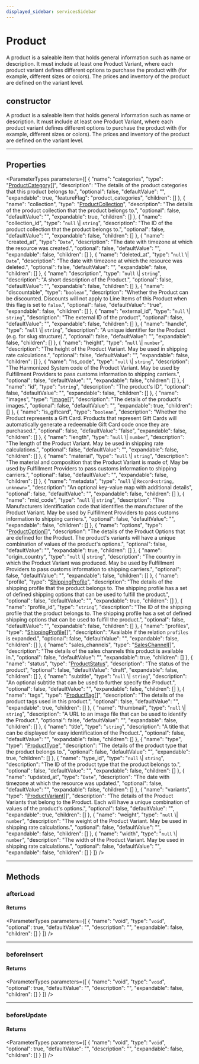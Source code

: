 ```yaml
---
displayed_sidebar: servicesSidebar
---
```



# Product

A product is a saleable item that holds general information such as name or description. It must include at least one Product Variant, where each product variant defines different options to purchase the product with (for example, different sizes or colors). The prices and inventory of the product are defined on the variant level.

## constructor

A product is a saleable item that holds general information such as name or description. It must include at least one Product Variant, where each product variant defines different options to purchase the product with (for example, different sizes or colors). The prices and inventory of the product are defined on the variant level.

___

## Properties

<ParameterTypes parameters={[
  {
    "name": "categories",
    "type": "[ProductCategory](services.ProductCategory.mdx)[]",
    "description": "The details of the product categories that this product belongs to.",
    "optional": false,
    "defaultValue": "",
    "expandable": true,
    "featureFlag": "product_categories",
    "children": []
  },
  {
    "name": "collection",
    "type": "[ProductCollection](services.ProductCollection.mdx)",
    "description": "The details of the product collection that the product belongs to.",
    "optional": false,
    "defaultValue": "",
    "expandable": true,
    "children": []
  },
  {
    "name": "collection_id",
    "type": "`null` \\| `string`",
    "description": "The ID of the product collection that the product belongs to.",
    "optional": false,
    "defaultValue": "",
    "expandable": false,
    "children": []
  },
  {
    "name": "created_at",
    "type": "`Date`",
    "description": "The date with timezone at which the resource was created.",
    "optional": false,
    "defaultValue": "",
    "expandable": false,
    "children": []
  },
  {
    "name": "deleted_at",
    "type": "`null` \\| `Date`",
    "description": "The date with timezone at which the resource was deleted.",
    "optional": false,
    "defaultValue": "",
    "expandable": false,
    "children": []
  },
  {
    "name": "description",
    "type": "`null` \\| `string`",
    "description": "A short description of the Product.",
    "optional": false,
    "defaultValue": "",
    "expandable": false,
    "children": []
  },
  {
    "name": "discountable",
    "type": "`boolean`",
    "description": "Whether the Product can be discounted. Discounts will not apply to Line Items of this Product when this flag is set to `false`.",
    "optional": false,
    "defaultValue": "true",
    "expandable": false,
    "children": []
  },
  {
    "name": "external_id",
    "type": "`null` \\| `string`",
    "description": "The external ID of the product",
    "optional": false,
    "defaultValue": "",
    "expandable": false,
    "children": []
  },
  {
    "name": "handle",
    "type": "`null` \\| `string`",
    "description": "A unique identifier for the Product (e.g. for slug structure).",
    "optional": false,
    "defaultValue": "",
    "expandable": false,
    "children": []
  },
  {
    "name": "height",
    "type": "`null` \\| `number`",
    "description": "The height of the Product Variant. May be used in shipping rate calculations.",
    "optional": false,
    "defaultValue": "",
    "expandable": false,
    "children": []
  },
  {
    "name": "hs_code",
    "type": "`null` \\| `string`",
    "description": "The Harmonized System code of the Product Variant. May be used by Fulfillment Providers to pass customs information to shipping carriers.",
    "optional": false,
    "defaultValue": "",
    "expandable": false,
    "children": []
  },
  {
    "name": "id",
    "type": "`string`",
    "description": "The product's ID",
    "optional": false,
    "defaultValue": "",
    "expandable": false,
    "children": []
  },
  {
    "name": "images",
    "type": "[Image](services.Image.mdx)[]",
    "description": "The details of the product's images.",
    "optional": false,
    "defaultValue": "",
    "expandable": true,
    "children": []
  },
  {
    "name": "is_giftcard",
    "type": "`boolean`",
    "description": "Whether the Product represents a Gift Card. Products that represent Gift Cards will automatically generate a redeemable Gift Card code once they are purchased.",
    "optional": false,
    "defaultValue": "false",
    "expandable": false,
    "children": []
  },
  {
    "name": "length",
    "type": "`null` \\| `number`",
    "description": "The length of the Product Variant. May be used in shipping rate calculations.",
    "optional": false,
    "defaultValue": "",
    "expandable": false,
    "children": []
  },
  {
    "name": "material",
    "type": "`null` \\| `string`",
    "description": "The material and composition that the Product Variant is made of, May be used by Fulfillment Providers to pass customs information to shipping carriers.",
    "optional": false,
    "defaultValue": "",
    "expandable": false,
    "children": []
  },
  {
    "name": "metadata",
    "type": "`null` \\| `Record<string, unknown>`",
    "description": "An optional key-value map with additional details",
    "optional": false,
    "defaultValue": "",
    "expandable": false,
    "children": []
  },
  {
    "name": "mid_code",
    "type": "`null` \\| `string`",
    "description": "The Manufacturers Identification code that identifies the manufacturer of the Product Variant. May be used by Fulfillment Providers to pass customs information to shipping carriers.",
    "optional": false,
    "defaultValue": "",
    "expandable": false,
    "children": []
  },
  {
    "name": "options",
    "type": "[ProductOption](services.ProductOption.mdx)[]",
    "description": "The details of the Product Options that are defined for the Product. The product's variants will have a unique combination of values of the product's options.",
    "optional": false,
    "defaultValue": "",
    "expandable": true,
    "children": []
  },
  {
    "name": "origin_country",
    "type": "`null` \\| `string`",
    "description": "The country in which the Product Variant was produced. May be used by Fulfillment Providers to pass customs information to shipping carriers.",
    "optional": false,
    "defaultValue": "",
    "expandable": false,
    "children": []
  },
  {
    "name": "profile",
    "type": "[ShippingProfile](services.ShippingProfile.mdx)",
    "description": "The details of the shipping profile that the product belongs to. The shipping profile has a set of defined shipping options that can be used to fulfill the product.",
    "optional": false,
    "defaultValue": "",
    "expandable": true,
    "children": []
  },
  {
    "name": "profile_id",
    "type": "`string`",
    "description": "The ID of the shipping profile that the product belongs to. The shipping profile has a set of defined shipping options that can be used to fulfill the product.",
    "optional": false,
    "defaultValue": "",
    "expandable": false,
    "children": []
  },
  {
    "name": "profiles",
    "type": "[ShippingProfile](services.ShippingProfile.mdx)[]",
    "description": "Available if the relation `profiles` is expanded.",
    "optional": false,
    "defaultValue": "",
    "expandable": false,
    "children": []
  },
  {
    "name": "sales_channels",
    "type": "[SalesChannel](services.SalesChannel.mdx)[]",
    "description": "The details of the sales channels this product is available in.",
    "optional": false,
    "defaultValue": "",
    "expandable": true,
    "children": []
  },
  {
    "name": "status",
    "type": "[ProductStatus](../enums/services.ProductStatus.mdx)",
    "description": "The status of the product",
    "optional": false,
    "defaultValue": "draft",
    "expandable": false,
    "children": []
  },
  {
    "name": "subtitle",
    "type": "`null` \\| `string`",
    "description": "An optional subtitle that can be used to further specify the Product.",
    "optional": false,
    "defaultValue": "",
    "expandable": false,
    "children": []
  },
  {
    "name": "tags",
    "type": "[ProductTag](services.ProductTag.mdx)[]",
    "description": "The details of the product tags used in this product.",
    "optional": false,
    "defaultValue": "",
    "expandable": true,
    "children": []
  },
  {
    "name": "thumbnail",
    "type": "`null` \\| `string`",
    "description": "A URL to an image file that can be used to identify the Product.",
    "optional": false,
    "defaultValue": "",
    "expandable": false,
    "children": []
  },
  {
    "name": "title",
    "type": "`string`",
    "description": "A title that can be displayed for easy identification of the Product.",
    "optional": false,
    "defaultValue": "",
    "expandable": false,
    "children": []
  },
  {
    "name": "type",
    "type": "[ProductType](services.ProductType.mdx)",
    "description": "The details of the product type that the product belongs to.",
    "optional": false,
    "defaultValue": "",
    "expandable": true,
    "children": []
  },
  {
    "name": "type_id",
    "type": "`null` \\| `string`",
    "description": "The ID of the product type that the product belongs to.",
    "optional": false,
    "defaultValue": "",
    "expandable": false,
    "children": []
  },
  {
    "name": "updated_at",
    "type": "`Date`",
    "description": "The date with timezone at which the resource was updated.",
    "optional": false,
    "defaultValue": "",
    "expandable": false,
    "children": []
  },
  {
    "name": "variants",
    "type": "[ProductVariant](services.ProductVariant.mdx)[]",
    "description": "The details of the Product Variants that belong to the Product. Each will have a unique combination of values of the product's options.",
    "optional": false,
    "defaultValue": "",
    "expandable": true,
    "children": []
  },
  {
    "name": "weight",
    "type": "`null` \\| `number`",
    "description": "The weight of the Product Variant. May be used in shipping rate calculations.",
    "optional": false,
    "defaultValue": "",
    "expandable": false,
    "children": []
  },
  {
    "name": "width",
    "type": "`null` \\| `number`",
    "description": "The width of the Product Variant. May be used in shipping rate calculations.",
    "optional": false,
    "defaultValue": "",
    "expandable": false,
    "children": []
  }
]} />

___

## Methods

### afterLoad

#### Returns

<ParameterTypes parameters={[
  {
    "name": "void",
    "type": "`void`",
    "optional": true,
    "defaultValue": "",
    "description": "",
    "expandable": false,
    "children": []
  }
]} />

___

### beforeInsert

#### Returns

<ParameterTypes parameters={[
  {
    "name": "void",
    "type": "`void`",
    "optional": true,
    "defaultValue": "",
    "description": "",
    "expandable": false,
    "children": []
  }
]} />

___

### beforeUpdate

#### Returns

<ParameterTypes parameters={[
  {
    "name": "void",
    "type": "`void`",
    "optional": true,
    "defaultValue": "",
    "description": "",
    "expandable": false,
    "children": []
  }
]} />
